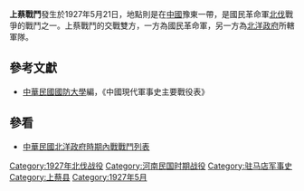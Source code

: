 {{Expand|time=2008-02-29}}
{{Infobox Military Conflict|
campaign=|
image=|
caption=|
conflict=上蔡戰鬥|
date=1927年5月21日|
place=[[中國|中國]]豫東|
result=北洋政府所轄部隊指揮官[[富雙英|富雙英]]被俘，餘部退至開封|
combatant1=[[國民革命軍|國民革命軍]]四軍、十一師|
combatant2=奉軍十一軍| 
commander1=[[張發奎|張發奎]]、[[陳銘樞|陳銘樞]] |
commander2=[[富雙英|富雙英]]|
strength1=|
strength2=|
casualties1=|
casualties2=|
}}
'''上蔡戰鬥'''發生於1927年5月21日，地點則是在[[中國|中國]]豫東一帶，是國民革命軍[[北伐|北伐]]戰爭的戰鬥之一。上蔡戰鬥的交戰雙方，一方為國民革命軍，另一方為[[北洋政府|北洋政府]]所轄軍隊。
== 參考文獻 ==
*[[中華民國|中華民國]][[國防大學_(臺灣)|國防大學]]編，《中國現代軍事史主要戰役表》
== 參看 ==
*[[中華民國北洋政府時期內戰戰鬥列表|中華民國北洋政府時期內戰戰鬥列表]]
{{War-stub}}

[[Category:1927年北伐战役|Category:1927年北伐战役]]
[[Category:河南民国时期战役|Category:河南民国时期战役]]
[[Category:驻马店军事史|Category:驻马店军事史]]
[[Category:上蔡县|Category:上蔡县]]
[[Category:1927年5月|Category:1927年5月]]
